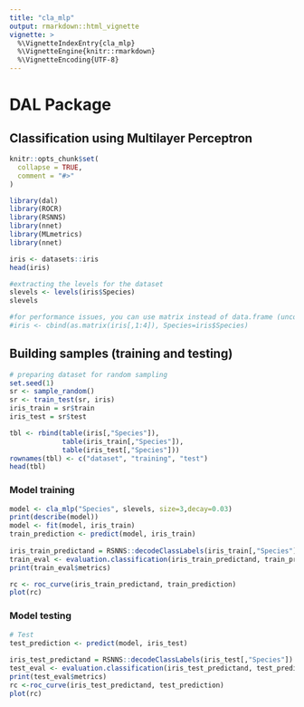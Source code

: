 ```yaml
---
title: "cla_mlp"
output: rmarkdown::html_vignette
vignette: >
  %\VignetteIndexEntry{cla_mlp}
  %\VignetteEngine{knitr::rmarkdown}
  %\VignetteEncoding{UTF-8}
---
```


# DAL Package

## Classification using Multilayer Perceptron

```r
knitr::opts_chunk$set(
  collapse = TRUE,
  comment = "#>"
)
```

```r
library(dal)
library(ROCR)
library(RSNNS)  
library(nnet)  
library(MLmetrics) 
library(nnet)
```

```r
iris <- datasets::iris
head(iris)
```

```r
#extracting the levels for the dataset
slevels <- levels(iris$Species)
slevels
```

```r
#for performance issues, you can use matrix instead of data.frame (uncomment next line to test)
#iris <- cbind(as.matrix(iris[,1:4]), Species=iris$Species)
```

## Building samples (training and testing)

```r
# preparing dataset for random sampling
set.seed(1)
sr <- sample_random()
sr <- train_test(sr, iris)
iris_train = sr$train
iris_test = sr$test
```

```r
tbl <- rbind(table(iris[,"Species"]), 
             table(iris_train[,"Species"]), 
             table(iris_test[,"Species"]))
rownames(tbl) <- c("dataset", "training", "test")
head(tbl)
```

### Model training

```r
model <- cla_mlp("Species", slevels, size=3,decay=0.03)
print(describe(model))
model <- fit(model, iris_train)
train_prediction <- predict(model, iris_train)
  
iris_train_predictand = RSNNS::decodeClassLabels(iris_train[,"Species"])
train_eval <- evaluation.classification(iris_train_predictand, train_prediction)
print(train_eval$metrics)
```

```r
rc <- roc_curve(iris_train_predictand, train_prediction)
plot(rc)
```

### Model testing

```r
# Test  
test_prediction <- predict(model, iris_test)
  
iris_test_predictand = RSNNS::decodeClassLabels(iris_test[,"Species"])
test_eval <- evaluation.classification(iris_test_predictand, test_prediction)
print(test_eval$metrics)
rc <-roc_curve(iris_test_predictand, test_prediction) 
plot(rc)
```

